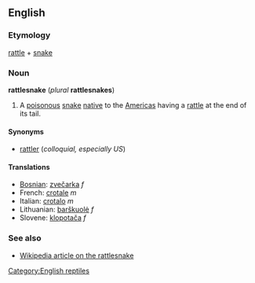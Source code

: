 ==English==
===Etymology===
[[rattle]] + [[snake]]

===Noun===
'''rattlesnake''' (''plural'' '''rattlesnakes''')

#A [[poisonous]] [[snake]] [[native]] to the [[Americas]] having a [[rattle]] at the end of its tail.

====Synonyms====
*[[rattler]] (''colloquial, especially US'')

====Translations====
*[[Bosnian]]: [[zvečarka]] ''f''
*French: [[crotale]] ''m''
*Italian: [[crotalo]] ''m''
*Lithuanian: [[barškuolė]] ''f''
*Slovene: [[klopotača]] ''f''

===See also===
*[[w:Rattlesnake|Wikipedia article on the rattlesnake]]

[[Category:English reptiles]]